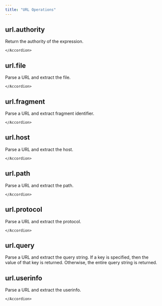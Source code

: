 ```yaml
---
title: "URL Operations"
---
```

## url.authority
Return the authority of the expression.

<Accordion title="Parameters">
    
    </Accordion>

    
## url.file
Parse a URL and extract the file.

<Accordion title="Parameters">
    
    </Accordion>

    
## url.fragment
Parse a URL and extract fragment identifier.

<Accordion title="Parameters">
    
    </Accordion>

    
## url.host
Parse a URL and extract the host.

<Accordion title="Parameters">
    
    </Accordion>

    
## url.path
Parse a URL and extract the path.

<Accordion title="Parameters">
    
    </Accordion>

    
## url.protocol
Parse a URL and extract the protocol.

<Accordion title="Parameters">
    
    </Accordion>

    
## url.query
Parse a URL and extract the query string. If a key is specified, then the value of that key is returned. Otherwise, the entire query string is returned.

<Accordion title="Parameters">
    <ParamField body="key" type="str | StringValue | None" required="false" >
</ParamField>
    </Accordion>

    
## url.userinfo
Parse a URL and extract the userinfo.

<Accordion title="Parameters">
    
    </Accordion>

    
    